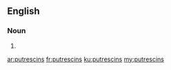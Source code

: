 ==English==

===Noun===
{{head|en|plural}}

# {{plural of|putrescin|lang=en}}

[[ar:putrescins]]
[[fr:putrescins]]
[[ku:putrescins]]
[[my:putrescins]]